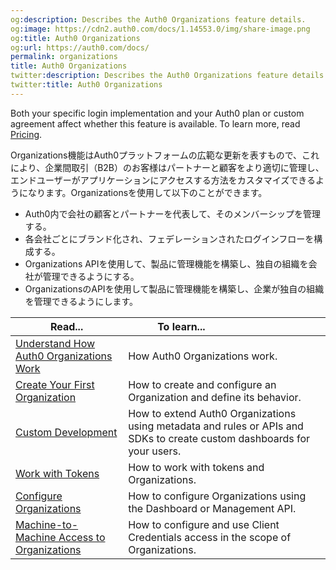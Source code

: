 ```yaml
---
og:description: Describes the Auth0 Organizations feature details.
og:image: https://cdn2.auth0.com/docs/1.14553.0/img/share-image.png
og:title: Auth0 Organizations
og:url: https://auth0.com/docs/
permalink: organizations
title: Auth0 Organizations
twitter:description: Describes the Auth0 Organizations feature details.
twitter:title: Auth0 Organizations
---
```


<Card title="Availability varies by Auth0 plan">

Both your specific login implementation and your Auth0 plan or custom agreement affect whether this feature is available. To learn more, read [Pricing](https://auth0.com/pricing).

</Card>

Organizations機能はAuth0プラットフォームの広範な更新を表すもので、これにより、企業間取引（B2B）のお客様はパートナーと顧客をより適切に管理し、エンドユーザーがアプリケーションにアクセスする方法をカスタマイズできるようになります。Organizationsを使用して以下のことができます。

* Auth0内で会社の顧客とパートナーを代表して、そのメンバーシップを管理する。
* 各会社ごとにブランド化され、フェデレーションされたログインフローを構成する。
* Organizations APIを使用して、製品に管理機能を構築し、独自の組織を会社が管理できるようにする。
* OrganizationsのAPIを使用して製品に管理機能を構築し、企業が独自の組織を管理できるようにします。

<table class="table"><thead>
<tr>
<th><strong>Read...</strong></th>
<th><strong>To learn...</strong>                                </th>
</tr>
</thead>
<tbody>
<tr>
<td><a href="/docs/manage-users/organizations/organizations-overview">Understand How Auth0 Organizations Work</a></td>
<td>How Auth0 Organizations work.</td>
</tr>
<tr>
<td><a href="/docs/manage-users/organizations/create-first-organization">Create Your First Organization</a></td>
<td>How to create and configure an Organization and define its behavior.</td>
</tr>
<tr>
<td><a href="/docs/manage-users/organizations/custom-development">Custom Development</a></td>
<td>How to extend Auth0 Organizations using metadata and rules or APIs and SDKs to create custom dashboards for your users.</td>
</tr>
<tr>
<td><a href="/docs/manage-users/organizations/using-tokens">Work with Tokens</a></td>
<td>How to work with tokens and Organizations.</td>
</tr>
<tr>
<td><a href="/docs/manage-users/organizations/configure-organizations">Configure Organizations</a></td>
<td>How to configure Organizations using the Dashboard or Management API.</td>
</tr>
<tr>
<td><a href="/docs/manage-users/organizations/organizations-for-m2m-applications">Machine-to-Machine Access to Organizations</a></td>
<td>How to configure and use Client Credentials access in the scope of Organizations.</td>
</tr>
</tbody>
</table>